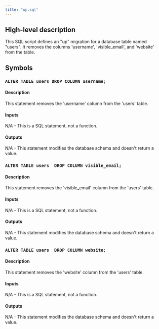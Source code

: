 ```yaml
---
title: "up.sql"
---
```


## High-level description
This SQL script defines an "up" migration for a database table named "users". It removes the columns 'username', 'visible_email', and 'website' from the table. 

## Symbols

### `ALTER TABLE users DROP COLUMN username;`
#### Description
This statement removes the 'username' column from the 'users' table.

#### Inputs
N/A - This is a SQL statement, not a function.

#### Outputs
N/A - This statement modifies the database schema and doesn't return a value.

### `ALTER TABLE users  DROP COLUMN visible_email;`
#### Description
This statement removes the 'visible_email' column from the 'users' table.

#### Inputs
N/A - This is a SQL statement, not a function.

#### Outputs
N/A - This statement modifies the database schema and doesn't return a value.

### `ALTER TABLE users  DROP COLUMN website;`
#### Description
This statement removes the 'website' column from the 'users' table.

#### Inputs
N/A - This is a SQL statement, not a function.

#### Outputs
N/A - This statement modifies the database schema and doesn't return a value.
